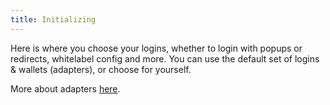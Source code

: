 ```yaml
---
title: Initializing
---
```


Here is where you choose your logins, whether to login with popups or redirects, whitelabel config and more. You can use the default set of logins &
wallets (adapters), or choose for yourself.

More about adapters [here](/api-reference/modal#configuring-adapters).
